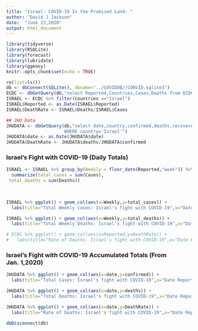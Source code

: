 ---
title: "Israel: COVID-19 In the Promised Land: "
author: "David J Jackson"
date:  "June 23,2020"
output: html_document
---

```{r setup, include=FALSE}
library(tidyverse)
library(RSQLite)
library(forecast)
library(lubridate)
library(ggeasy)
knitr::opts_chunk$set(echo = TRUE)
```
```{r,echo=FALSE}
rm(list=ls())
db <- dbConnect(SQLite(), dbname="../COVIDDB//CORVID.sqlite3")
ECDC <- dbGetQuery(db,"select Reported,Countries,Cases,Deaths from ECDC")
ISRAEL <- ECDC %>% filter(Countries =="Israel")
ISRAEL$Reported <- as.Date(ISRAEL$Reported)
ISRAEL$DeathRate <- ISRAEL$Deaths/ISRAEL$Cases

## JHU Data
JHUDATA <- dbGetQuery(db,"select date,country,confirmed,deaths,recovered from JHUDATA
                      WHERE country='Israel'")
JHUDATA$date <- as.Date(JHUDATA$date)
JHUDATA$DeathRate <- JHUDATA$deaths/JHUDATA$confirmed


```

### Israel's Fight with COVID-19 (Daily Totals)

```{r,echo=FALSE}
ISRAEL <- ISRAEL %>% group_by(Weekly = floor_date(Reported,"week")) %>%
  summarize(total_cases = sum(Cases),
 total_deaths = sum(Deaths))
  
  

ISRAEL %>% ggplot() + geom_col(aes(x=Weekly,y=total_cases)) +
  labs(title="Total Weekly Cases: Israel's fight with COVID-19",x="Date Reported",y="Total Cases Reported") 

ISRAEL %>% ggplot() + geom_col(aes(x=Weekly,y=total_deaths)) +
  labs(title="Total Weekly Deaths: Israel's fight with COVID-19",x="Date Reported",y="Total Deaths Reported")

# ECDC %>% ggplot() + geom_col(aes(x=Reported,y=DeathRate)) +
#   labs(title="Rate of Deaths: Israel's fight with COVID-19",x="Date Reported",y="Death RAte (%)")
```

### Israel's Fight with COVID-19 Accumulated Totals (From Jan. 1,2020)

```{r,echo=FALSE}
JHUDATA %>% ggplot() + geom_col(aes(x=date,y=confirmed)) +
  labs(title="Total Cases: Israel's fight with COVID-19",x="Date Reported",y="Total Cases To Date")

JHUDATA %>% ggplot() + geom_col(aes(x=date,y=deaths)) +
  labs(title="Total Deaths: Israel's fight with COVID-19",x="Date Reported",y="Total  Deaths To Date")

JHUDATA %>% ggplot() + geom_col(aes(x=date,y=DeathRate)) +
  labs(title="Rate of Deaths: Israel's fight with COVID-19",x="Date Reported",y="Death RAte (%)")
```
```{r}
dbDisconnect(db)
```

